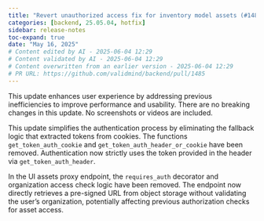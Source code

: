 ```yaml
---
title: "Revert unauthorized access fix for inventory model assets (#1485)"
categories: [backend, 25.05.04, hotfix]
sidebar: release-notes
toc-expand: true
date: "May 16, 2025"
# Content edited by AI - 2025-06-04 12:29
# Content validated by AI - 2025-06-04 12:29
# Content overwritten from an earlier version - 2025-06-04 12:29
# PR URL: https://github.com/validmind/backend/pull/1485
---
```


This update enhances user experience by addressing previous inefficiencies to improve performance and usability. There are no breaking changes in this update. No screenshots or videos are included.

This update simplifies the authentication process by eliminating the fallback logic that extracted tokens from cookies. The functions `get_token_auth_cookie` and `get_token_auth_header_or_cookie` have been removed. Authentication now strictly uses the token provided in the header via `get_token_auth_header`.

In the UI assets proxy endpoint, the `requires_auth` decorator and organization access check logic have been removed. The endpoint now directly retrieves a pre-signed URL from object storage without validating the user's organization, potentially affecting previous authorization checks for asset access.
